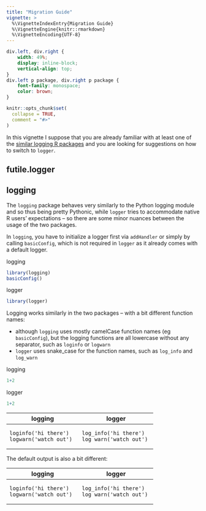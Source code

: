 ```yaml
---
title: "Migration Guide"
vignette: >
  %\VignetteIndexEntry{Migration Guide}
  %\VignetteEngine{knitr::rmarkdown}
  %\VignetteEncoding{UTF-8}
---
```


```css
div.left, div.right {
    width: 49%;
    display: inline-block;
    vertical-align: top;
}
div.left p package, div.right p package {
    font-family: monospace;
    color: brown;
}
```

```r
knitr::opts_chunk$set(
  collapse = TRUE,
  comment = "#>"
)
```

In this vignette I suppose that you are already familiar with at least one of the [similar logging R packages](https://daroczig.github.io/logger/index.html#why-another-logging-r-package) and you are looking for suggestions on how to switch to `logger`.

## futile.logger

## logging

The `logging` package behaves very similarly to the Python logging module and so thus being pretty Pythonic, while `logger` tries to accommodate native R users' expectations -- so there are some minor nuances between the usage of the two packages.

In `logging`, you have to initialize a logger first via `addHandler` or simply by calling `basicConfig`, which is not required in `logger` as it already comes with a default logger.

<div class="left">
<package>logging</package>
```r
library(logging)
basicConfig()
```
</div>
<div class="right">
<package>logger</package>
```r
library(logger)
```
</div>

Logging works similarly in the two packages -- with a bit different function names:

* although `logging` uses mostly camelCase function names (eg `basicConfig`), but the logging functions are all lowercase without any separator, such as `loginfo` or `logwarn`
* `logger` uses snake_case for the function names, such as `log_info` and `log_warn`

<div class="left">
<package>logging</package>
```r
1+2
```
</div>
<div class="right">
<package>logger</package>
```r
1+2
```
</div>

+--------------------------+---------------------------+
| logging                  | logger                    |
+==========================+===========================+
|     loginfo('hi there')  |     log_info('hi there')  |
|     logwarn('watch out') |     log_warn('watch out') |
+--------------------------+---------------------------+

The default output is also a bit different:

+--------------------------+---------------------------+
| logging                  | logger                    |
+==========================+===========================+
|     loginfo('hi there')  |     log_info('hi there')  |
|     logwarn('watch out') |     log_warn('watch out') |
+--------------------------+---------------------------+



